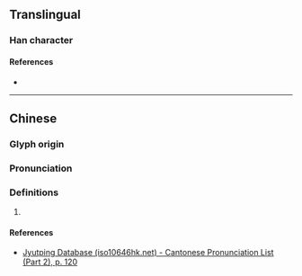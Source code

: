{{character info}}
==Translingual==

===Han character===
{{Han char|rn=66|rad=攴|as=13|sn=17|four=61147|canj=WIYE|ids=⿰蜀攴}}

====References====
* {{Han ref|kx=0475.390|dkj=13405|dj=0830.310|hdz=21477.190|uh=6580|ud=25984|bh=ECEF|bd=60655}}

----

==Chinese==
{{zh-forms}}

===Glyph origin===
{{Han etym}}

===Pronunciation===
{{zh-pron
|m=zhuó
|c=zoek3
|mc=y
|oc=y
|cat=
}}

===Definitions===
{{zh-hanzi}}

# {{rfdef|zh}}

====References====
* [http://www.iso10646hk.net/jp/document/download.jsp Jyutping Database (iso10646hk.net) - Cantonese Pronunciation List (Part 2), p. 120]